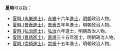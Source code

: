 '''夏時'''可以指：
* [[夏時_(永樂進士)|夏時 (永樂進士)]]，[[永乐_(明朝)|永樂]]十六年[[進士|進士]]，[[明朝|明朝]]政治人物。
* [[夏時_(景泰進士)|夏時 (景泰進士)]]，[[景泰_(年号)|景泰]]五年年進士，明朝政治人物。
* [[夏時_(弘治進士)|夏時 (弘治進士)]]，[[弘治|弘治]]六年進士，明朝政治人物。
* [[夏時_(嘉靖進士)|夏時 (嘉靖進士)]]，[[嘉靖|嘉靖]]三十五年進士，明朝政治人物。
* [[夏時_(崇禎進士)|夏時 (崇禎進士)]]，[[崇禎|崇禎]]十五年進士，明朝政治人物。
{{disambig|cat=二字夏姓人名消歧义}}